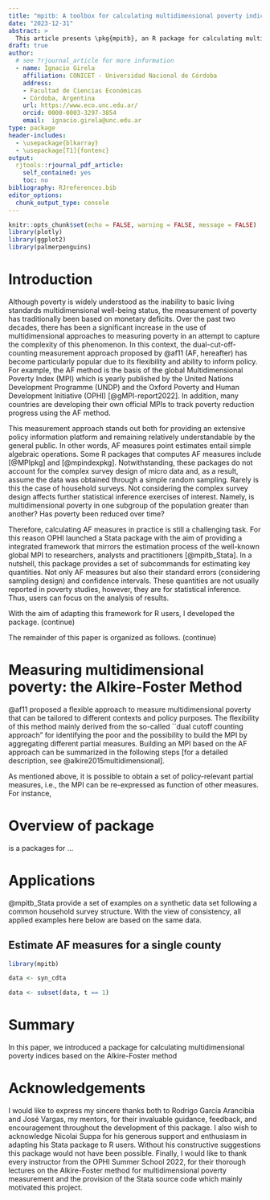 ```yaml
---
title: "mpitb: A toolbox for calculating multidimensional poverty indices in R"
date: "2023-12-31"
abstract: >
  This article presents \pkg{mpitb}, an R package for calculating multidimensional poverty indices (MPIs) based on the popular Alkire-Foster (AF) measurement approach. \pkg{mpitb} package provides a tractable and extensive framework for researchers, analysts, and practitioners working on mutltidimensional poverty measurement projects in the same vein of the well-known global MPI workflow. The toolbox mainly consists of providing methods for estimating AF measures such that they can be easily manipulated. In this way, users can concentrate on the very analysis of results. Furthermore, this package accounts for the complex survey design of micro data which is of key relevance in statistical inference of the estimates. A demonstration about the usage of \pkg{mpitb} package with a synthetic data which has a typical household survey design.
draft: true
author:  
  # see ?rjournal_article for more information
  - name: Ignacio Girela    
    affiliation: CONICET - Universidad Nacional de Córdoba
    address:
    - Facultad de Ciencias Económicas
    - Córdoba, Argentina
    url: https://www.eco.unc.edu.ar/
    orcid: 0000-0003-3297-3854
    email:  ignacio.girela@unc.edu.ar
type: package
header-includes:
  - \usepackage{blkarray} 
  - \usepackage[T1]{fontenc}
output: 
  rjtools::rjournal_pdf_article:
    self_contained: yes
    toc: no
bibliography: RJreferences.bib
editor_options: 
  chunk_output_type: console
---
```


```r
knitr::opts_chunk$set(echo = FALSE, warning = FALSE, message = FALSE)
library(plotly)
library(ggplot2)
library(palmerpenguins)
```

# Introduction

Although poverty is widely understood as the inability to basic living standards multidimensional well-being status, the measurement of poverty has traditionally been based on monetary deficits. Over the past two decades, there has been a significant increase in the use of multidimensional approaches to measuring poverty in an attempt to capture the complexity of this phenomenon. In this context, the dual-cut-off-counting measurement approach proposed by @af11 (AF, hereafter) has become particularly popular due to its flexibility and ability to inform policy. For example, the AF method is the basis of the global Multidimensional Poverty Index (MPI) which is yearly published by the United Nations Development Programme (UNDP) and the Oxford Poverty and Human Development Initiative (OPHI) [@gMPI-report2022]. In addition, many countries are developing their own official MPIs to track poverty reduction progress using the AF method. 

This measurement approach stands out both for providing an extensive policy information platform and remaining relatively understandable by the general public. In other words, AF measures point estimates entail simple algebraic operations. Some R packages that computes AF measures include \CRANpkg{MPI} [@MPIpkg] and \CRANpkg{mpindex} [@mpindexpkg]. Notwithstanding, these packages do not account for the complex survey design of micro data and, as a result, assume the data was obtained through a simple random sampling. Rarely is this the case of household surveys. Not considering the complex survey design affects further statistical inference exercises of interest. Namely, is multidimensional poverty in one subgroup of the population greater than another? Has poverty been reduced over time?

Therefore, calculating AF measures in practice is still a challenging task. For this reason OPHI launched a Stata package \texttt{mpitb} with the aim of providing a integrated framework that mirrors the estimation process of the well-known global MPI to researchers, analysts and practitioners [@mpitb_Stata]. In a nutshell, this package provides a set of subcommands for estimating key quantities. Not only AF measures but also their standard errors (considering sampling design) and confidence intervals. These quantities are not usually reported in poverty studies, however, they are for statistical inference. Thus, users can focus on the analysis of results. 

With the aim of adapting this framework for R users, I developed the \CRANpkg{mpitb} package. (continue) 

The remainder of this paper is organized as follows. (continue)

# Measuring multidimensional poverty: the Alkire-Foster Method

@af11 proposed a flexible approach to measure multidimensional poverty that can be tailored to different contexts and policy purposes. The flexibility of this method mainly derived from the so-called ``dual cutoff counting approach" for identifying the poor and the possibility to build the MPI by aggregating different partial measures. Building an MPI based on the AF approach can be summarized in the following steps [for a detailed description, see @alkire2015multidimensional]. 

\begin{enumerate}
\item Determine a set of dimensions of poverty $\mathcal{D}$ that are considered relevant for human development in a specific context (e.g., the global MPI chooses dimensions of health, education, and living standards, but other dimensions can be chosen depending on the context and goals).
\item Select $d$ indicators that represents deprivations in each dimension (e.g., child mortality and malnutrition are the two indicators that represents health dimension in the global MPI).  
\item Assign weights to each dimension and indicator, reflecting their relative importance where $w_j$ is represents the weight of the $j$-th indicator for $j = 1,\ldots,d$. In practice, indicators in each dimension are weighted equally such that $\sum_{j=1}^d w_j = 1$.
\item Set the indicators deprivation cutoffs, which define the minimum level of achievement required to be considered non-deprived in each indicator (e.g., the global MPI uses cutoffs of having at least five years of schooling, having access to electricity, etc., but different thresholds can be set reflecting desired standards). 
\item Apply the deprivations cutoff vector to each of the $n$ observations (individuals or households) and build the $n \times d$ deprivation matrix $\mathbf{g^0}$. Each element $\left[ \mathbf{g^0}_{ij} \right]$ of this matrix is a binary variable. If $\left[ \mathbf{g^0}_{ij} \right] = 1$, the $i$-th observation is deprived in indicator $j$, and the opposite if $\left[ \mathbf{g^0}_{ij} \right] = 0$. 
\item Build the weighted deprivation matrix assigning the corresponding weight to each indicator and calculate the deprivations score for each observation $c_i$, which is the weighted sum of the deprivations $c_i = \sum_{j=1}^d w_j d_ij$.
\item Identify who is poor by setting a unique poverty cutoff $k$ meaning the minimum proportion of weighted deprivations a household needs to experience to be considered multidimensional poor. This cutoff is compared with the deprivations score. Therefore, if $c_i \geq k$, the person is multidimensional poor (e.g., the global MPI uses a cutoff $k$ of 33.3\% or 1/3 which means that a person is poor if it is deprived in one-third or more of the weighted indicators).
\item Censor data of the non-poor and get the so-called censored (weighted) deprivation matrix ($\mathbf{\bar{g}^0}(k)$), and censored deprivations scores ($c(k)$), where $c_i(k) = c_i$ if $c_i \geq k $, and $c_i(k) = 0$ otherwise.

\item Compute the MPI ($M_0$) by taking the mean of the censored deprivation score ($c(k)$):
\[M_0 = \frac{1}{n} \sum_{i=1}^n c_i(k) \]
\end{enumerate}

As mentioned above, it is possible to obtain a set of policy-relevant partial measures, i.e., the MPI can be re-expressed as function of other measures. For instance,

\begin{itemize}
\item From the latter expression, by multiplying and dividing by the number of people identified as poor ($q$)
\[M_0 = \frac{q}{n} \times \frac{1}{q}\sum_{i=1}^n c_i(k) = H \times A \]
we obtained the intensity ($H$) and intensity ($A$) of poverty. The former is the proportion of multidimensional poor people while the latter are the average weighted deprivations suffered by the poor. 

\item From the censored deprivation matrix $\mathbf{g^0(k)}$, if we take the mean of each column, we obtain the censored indicators headcount ratios $h_j(k)$ which mean the proportion of people deprived in indicator $j$ \emph{and} are multidimensional poor for $j,\ldots,d$. From these measures we can also arrive to the MPI:
\[M_0 = \sum_{j=1}^{d} w_j h_j(k)  \]
Naturally, we can obtain the uncensored indicators headcount ratios $h_j$ before censoring the non-poor from data $\mathbf{g^0}(k)$.

\item Also we can decompose not only the MPI but also every partial measure ($H$, $A$, $h_j$, $h_j(k)$) by different population subgroups (age, regions, etc.). 

\[ M_0 = \sum_{l=1}^L \phi^l M_0^l\] where $\phi^l$ is the population share of the $l$-th subgroup for $l =1, \ldots, L$.

Finally, the absolute $w_j \, h_j(k)$ and relative $w_j \, h_j(k)/M_0$ contribution of each indicator to poverty are usually reported.







\end{itemize}


<!-- ### Illustrative example -->

<!-- Assume that we have a sample of 5 people and we set 3 dimensions (health, education and living standards). The first dimension is represented by an indicator of nutrition (N). The second by years of schooling (YS) and the third by a housing quality indicator (H) and having access to drinkable water (W).  -->
<!-- \[ \mathbf{g^0} =  -->
<!-- \begin{blockarray}{cccc} -->
<!-- N & YS & H & W \\ -->
<!-- \begin{block}{(cccc)} -->
<!--   1 & 1 & 0 & 1 \\ -->
<!--   0 & 1 & 0 & 0 \\ -->
<!--   0 & 0 & 1 & 0 \\ -->
<!--   0 & 1 & 0 & 1 \\ -->
<!--   0 & 0 & 0 & 0 \\ -->
<!-- \end{block} -->
<!-- \end{blockarray} -->
<!-- \] -->

<!-- In this case, the first person is deprived simultaneously in N, YS and W indicators. -->



<!-- In our latter example, assume that all dimensions are equally weighted (a weight of $1/3$) and within each dimension indicators have proportionally equal weights (i.e., N and YS weight $1/3$, whereas H and W $1/6$.) -->

<!-- \[ \mathbf{\bar{g}^0} =  -->
<!-- \begin{blockarray}{ccccc} -->
<!-- N & YS & H & W & \bf{c}\\ -->
<!-- \begin{block}{(cccc)c} -->
<!--   1/3 & 1/3 & 0 & 1/6 & 5/6\\ -->
<!--   0 & 1/3 & 0 & 0 & 1/3\\ -->
<!--   0 & 0 & 1/6 & 0 & 1/6\\ -->
<!--   0 & 1/3 & 0 & 1/6 & 3/6\\ -->
<!--   0 & 0 & 0 & 0 & 0\\ -->
<!-- \end{block} -->
<!--   a & b & c & d &  -->
<!-- \end{blockarray} -->
<!-- \] -->
<!-- In our example, assume that we set $k = 1/3$. Hence,  -->

<!-- \[ \mathbf{\bar{g}^0}(k) =  -->
<!-- \begin{blockarray}{ccccc} -->
<!-- N & YS & H & W & \bf{c(k)}\\ -->
<!-- \begin{block}{(cccc)c} -->
<!--   1/3 & 1/3 & 0 & 1/6 & 5/6\\ -->
<!--   0 & 1/3 & 0 & 0 & 1/3\\ -->
<!--   0 & 0 & 0 & 0 & 0\\ -->
<!--   0 & 1/3 & 0 & 1/6 & 3/6\\ -->
<!--   0 & 0 & 0 & 0 & 0\\ -->
<!-- \end{block} -->
<!-- \end{blockarray} -->
<!-- \] -->

<!-- Note that the third and fifth person are censored from the analysis and three people are identified as poor.  -->

<!-- (continue ...) -->

<!-- (continue ...) -->


# Overview of \pkg{mpitb} package

\pkg{mpitb} is a packages for ...

# Applications

@mpitb_Stata provide a set of examples on a synthetic data set following a common household survey structure. With the view of consistency, all applied examples here below are based on the same data.

## Estimate AF measures for a single county

<!-- # ```{r penguins-alison, eval=FALSE, out.width = "100%", out.height = "30%", fig.cap = "Artwork by \\@allison\\_horst", fig.alt="A picture of three different penguins with their species: Chinstrap, Gentoo, and Adelie. "} -->
<!-- # knitr::include_graphics("penguins.png") -->
<!-- # ``` -->

```r
library(mpitb)

data <- syn_cdta

data <- subset(data, t == 1)
```



<!-- Table `r knitr::asis_output(ifelse(knitr::is_html_output(), '\\@ref(tab:penguins-tab-interactive)', '\\@ref(tab:penguins-tab-static)'))` prints at the first few rows of the `penguins` data: -->

<!-- ```{r penguins-tab-interactive, eval = knitr::is_html_output(), layout = "l-body-outset"} -->
<!-- knitr::kable(head(penguins), format = "html", caption = "A basic table") -->
<!-- ``` -->

<!-- # ```{r penguins-tab-static, eval = knitr::is_latex_output()} -->
<!-- # knitr::kable(head(penguins), format = "latex", caption = "A basic table") %>%  -->
<!-- #   kableExtra::kable_styling(font_size = 7) -->
<!-- # ```    -->

<!-- Figure `r knitr::asis_output(ifelse(knitr::is_html_output(), '\\@ref(fig:penguins-plotly)', '\\@ref(fig:penguins-ggplot)'))` shows an `r ifelse(knitr::is_html_output(), 'interactive', '')` plot of the penguins data, made using the `r knitr::asis_output(ifelse(knitr::is_html_output(), '\\CRANpkg{plotly}', '\\CRANpkg{ggplot2}'))` package.  -->

<!-- # ```{r penguins-plotly, echo = TRUE, fig.height = 5, fig.cap="A basic interactive plot made with the plotly package on palmer penguin data. Three species of penguins are plotted with bill depth on the x-axis and bill length on the y-axis. When hovering on a point, a tooltip will show the exact value of the bill depth and length for that point, along with the species name.", include=knitr::is_html_output(), eval=knitr::is_html_output(), fig.alt = "A scatterplot of bill length against bill depth, both measured in millimetre. The three species are shown in different colours and loosely forms three clusters. Adelie has small bill length and large bill depth, Gentoo has small bill depth but large bill length, and Chinstrap has relatively large bill depth and bill length."} -->
<!-- # p <- penguins %>% -->
<!-- #   ggplot(aes(x = bill_depth_mm, y = bill_length_mm, -->
<!-- #              color = species)) + -->
<!-- #   geom_point() -->
<!-- # ggplotly(p) -->
<!-- # ``` -->

<!-- # ```{r penguins-ggplot, echo = TRUE, fig.height = 5, fig.cap="A basic non-interactive plot made with the ggplot2 package on palmer penguin data. Three species of penguins are plotted with bill depth on the x-axis and bill length on the y-axis. Visit the online article to access the interactive version made with the plotly package.", include=knitr::is_latex_output(), eval=knitr::is_latex_output()} -->
<!-- # penguins %>% -->
<!-- #   ggplot(aes(x = bill_depth_mm, y = bill_length_mm, -->
<!-- #              color = species)) + -->
<!-- #   geom_point() -->
<!-- # ``` -->

# Summary

In this paper, we introduced a package for calculating multidimensional poverty indices based on the Alkire-Foster method

# Acknowledgements

I would like to express my sincere thanks both to Rodrigo García Arancibia and José Vargas, my mentors, for their invaluable guidance, feedback, and encouragement throughout the development of this package. I also wish to acknowledge Nicolai Suppa for his generous support and enthusiasm in adapting his Stata package to R users. Without his constructive suggestions this package would not have been possible. Finally, I would like to thank every instructor from the OPHI Summer School 2022, for their thorough lectures on the Alkire-Foster method for multidimensional poverty measurement and the provision of the Stata source code which mainly motivated this project. 
